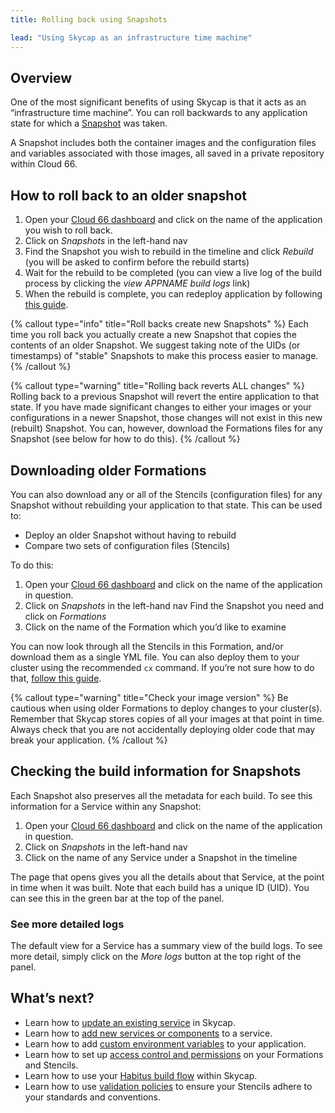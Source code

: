 ```yaml
---
title: Rolling back using Snapshots

lead: "Using Skycap as an infrastructure time machine"
---
```


## Overview

One of the most significant benefits of using Skycap is that it acts as an “infrastructure time machine”. You can roll backwards to any application state for which a [Snapshot](/docs/skycap/formations-stencils-and-snapshots#what-is-a-snapshot) was taken. 

A Snapshot includes both the container images and the configuration files and variables associated with those images, all saved in a private repository within Cloud 66.

## How to roll back to an older snapshot

1. Open your [Cloud 66 dashboard](https://app.cloud66.com/dashboard) and click on the name of the application you wish to roll back.
2. Click on *Snapshots* in the left-hand nav
3. Find the Snapshot you wish to rebuild in the timeline and click *Rebuild* (you will be asked to confirm before the rebuild starts)
3. Wait for the rebuild to be completed (you can view a live log of the build process by clicking the *view APPNAME build logs* link)
4. When the rebuild is complete, you can redeploy application by following [this guide](/docs/skycap/using-formations#deploying-it-all-to-your-cluster).

{% callout type="info" title="Roll backs create new Snapshots" %}
 Each time you roll back you actually create a new Snapshot that copies the contents of an older Snapshot. We suggest taking note of the UIDs (or timestamps) of "stable" Snapshots to make this process easier to manage. 
{% /callout %}

{% callout type="warning" title="Rolling back reverts ALL changes" %}
 Rolling back to a previous Snapshot will revert the entire application to that state. If you have made significant changes to either your images or your configurations in a newer Snapshot, those changes will not exist in this new (rebuilt) Snapshot. You can, however, download the Formations files for any Snapshot (see below for how to do this). 
{% /callout %}

## Downloading older Formations

You can also download any or all of the Stencils (configuration files) for any Snapshot without rebuilding your application to that state. This can be used to:

* Deploy an older Snapshot without having to rebuild
* Compare two sets of configuration files (Stencils)

To do this:

1. Open your [Cloud 66 dashboard](https://app.cloud66.com/dashboard) and click on the name of the application in question.
2. Click on *Snapshots* in the left-hand nav
Find the Snapshot you need and click on *Formations*
3. Click on the name of the Formation which you’d like to examine

You can now look through all the Stencils in this Formation, and/or download them as a single YML file. You can also deploy them to your cluster using the recommended `cx` command. If you’re not sure how to do that, [follow this guide](/docs/skycap/using-formations#deploying-it-all-to-your-cluster). 

{% callout type="warning" title="Check your image version" %}
 Be cautious when using older Formations to deploy changes to your cluster(s). Remember that Skycap stores copies of all your images at that point in time. Always check that you are not accidentally deploying older code that may break your application. 
{% /callout %}

## Checking the build information for Snapshots

Each Snapshot also preserves all the metadata for each build. To see this information for a Service within any Snapshot:

1. Open your [Cloud 66 dashboard](https://app.cloud66.com/dashboard) and click on the name of the application in question.
2. Click on *Snapshots* in the left-hand nav
3. Click on the name of any Service under a Snapshot in the timeline

The page that opens gives you all the details about that Service, at the point in time when it was built. Note that each build has a unique ID (UID). You can see this in the green bar at the top of the panel.

### See more detailed logs

The default view for a Service has a summary view of the build logs. To see more detail, simply click on the *More logs* button at the top right of the panel.

## What’s next?

* Learn how to [update an existing service](/docs/skycap/updating-an-existing-service) in Skycap.
* Learn how to [add new services or components](/docs/skycap/adding-a-new-service) to a service.
* Learn how to add [custom environment variables](/docs/skycap/setting-environment-variables) to your application.
* Learn how to set up [access control and permissions](/docs/skycap/setting-up-access-control) on your Formations and Stencils.
* Learn how to use your [Habitus build flow](/docs/skycap/using-habitus-with-skycap) within Skycap.
* Learn how to use [validation policies](/docs/skycap/using-validation-policies) to ensure your Stencils adhere to your standards and conventions. 
